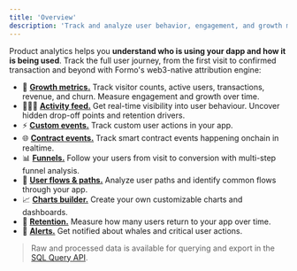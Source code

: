 ```yaml
---
title: 'Overview'
description: 'Track and analyze user behavior, engagement, and growth metrics for your dapp with web3-native analytics.'
---
```


Product analytics helps you **understand who is using your dapp and how it is being used**. 
Track the full user journey, from the first visit to confirmed transaction and beyond with Formo's web3-native attribution engine:

- 🎯 <a href="/features/product-analytics/growth-metrics">**Growth metrics.**</a> Track visitor counts, active users, transactions, revenue, and churn. Measure engagement and growth over time.
- 🏃‍♀️‍➡️ <a href="/features/product-analytics/activity">**Activity feed.**</a> Get real-time visibility into user behaviour. Uncover hidden drop-off points and retention drivers. 
- ⚡️ <a href="/features/product-analytics/custom-events">**Custom events.**</a> Track custom user actions in your app. 
- 🌐 <a href="/features/product-analytics/contract-events">**Contract events.**</a> Track smart contract events happening onchain in realtime. 
- 📊 <a href="/features/product-analytics/funnels">**Funnels.**</a> Follow your users from visit to conversion with multi-step funnel analysis.
- 🧭 <a href="/features/product-analytics/flows">**User flows & paths.**</a> Analyze user paths and identify common flows through your app.
- 📈 <a href="/features/product-analytics/charts">**Charts builder.**</a> Create your own customizable charts and dashboards.
- 📅 <a href="/features/product-analytics/retention">**Retention.**</a> Measure how many users return to your app over time.
- 🔔 <a href="/features/product-analytics/alerts">**Alerts.**</a> Get notified about whales and critical user actions.

> Raw and processed data is available for querying and export in the [SQL Query API](/api-reference/overview#sql-query-api).